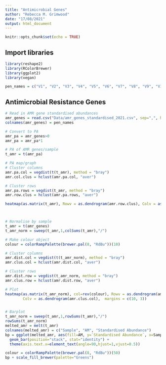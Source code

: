 ---
title: "Antimicrobial Genes"
author: "Rebecca M. Grimwood"
date: "17/08/2021"
output: html_document
---

```{r setup, include=FALSE}

knitr::opts_chunk$set(echo = TRUE)

```

## Import libraries
```{r libraries, message=FALSE, warning=FALSE}

library(reshape2)
library(RColorBrewer)
library(ggplot2)
library(vegan)

pen_names = c("V1", "V2", "V3", "V4", "V5", "V6", "V7", "V8", "V9", "V10", "V12", "V13", "V14", "V15", "K191B1", "K191C", "K191A", "K191C1", "K191C5", "R193B1", "R193B2", "WAI1", "WAI2", "WAI3", "WAI4", "WAI5", "WAI6", "WAI7", "WAI8", "WAI9", "WAI10")

```

## Antimicrobial Resistance Genes
```{r antimicrobials}

# Read in AMR gene standardised abundances
amr_genes = read.csv("Data/amr_genes_standardised_2021.csv", sep=",", header=T, row.names = 1)
colnames(amr_genes) = pen_names

# Convert to PA
amr_pa = amr_genes>0
amr_pa = amr_pa*1

# PA of AMR genes/sample
t_amr = t(amr_pa)

# PA map/graph
# Cluster columns
amr.pa.col = vegdist(t(t_amr), method = "bray")
amr.col.clus = hclust(amr.pa.col, "aver")

# Cluster rows
amr.pa.rows = vegdist(t_amr, method = "bray")
amr.row.clus = hclust(amr.pa.rows, "aver")

heatmap(as.matrix(t_amr), Rowv = as.dendrogram(amr.row.clus), Colv = as.dendrogram(amr.col.clus), margins = c(3, 3), col=c("light grey", "light blue"))



# Normalise by sample
t_amr = t(amr_genes)
t_amr_norm = sweep(t_amr,1,colSums(t_amr),"/")

# Make colour object
colour = colorRampPalette(brewer.pal(8, "RdBu"))(10)

# Cluster columns
amr.dist.col = vegdist(t(t_amr_norm), method = "bray")
amr.clus.col = hclust(amr.dist.col, "aver")

# Cluster rows
amr.dist.row = vegdist(t_amr_norm, method = "bray")
amr.clus.row = hclust(amr.dist.row, "aver")

# Plot
heatmap(as.matrix(t_amr_norm), col=rev(colour), Rowv = as.dendrogram(amr.clus.row), 
        Colv = as.dendrogram(amr.clus.col),  margins = c(10, 3))


# Barplot
t_amr_norm = sweep(t_amr,1,rowSums(t_amr),"/")
rowSums(t_amr_norm)
melted_amr = melt(t_amr)
colnames(melted_amr) = c("Sample", "AM", "Standardised Abundance")
bp = ggplot(melted_amr, aes(fill=AM, y=`Standardised Abundance`, x=Sample)) + 
  geom_bar(position="stack", stat="identity") +
  theme(axis.text.x=element_text(angle=90,hjust=1,vjust=0.5)) 

colour = colorRampPalette(brewer.pal(8, "RdBu"))(50)
bp + scale_fill_brewer(palette="Greens")


```
